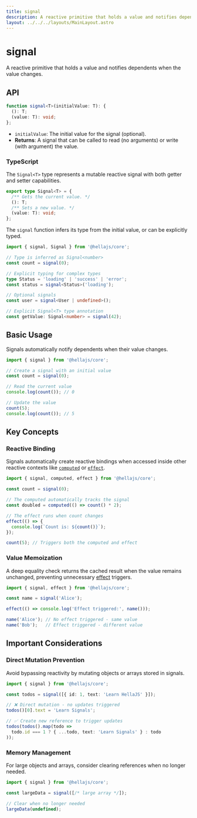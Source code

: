 ```yaml
---
title: signal
description: A reactive primitive that holds a value and notifies dependents when the value changes.
layout: ../../../layouts/MainLayout.astro
---
```


# signal

A reactive primitive that holds a value and notifies dependents when the value changes.

## API

```typescript
function signal<T>(initialValue: T): {
  (): T;
  (value: T): void;
};
```
- `initialValue`: The initial value for the signal (optional).
- **Returns**: A signal that can be called to read (no arguments) or write (with argument) the value.

### TypeScript

The `Signal<T>` type represents a mutable reactive signal with both getter and setter capabilities.

```typescript
export type Signal<T> = {
  /** Gets the current value. */
  (): T;
  /** Sets a new value. */
  (value: T): void;
};
```

The `signal` function infers its type from the initial value, or can be explicitly typed.

```typescript
import { signal, Signal } from '@hellajs/core';

// Type is inferred as Signal<number>
const count = signal(0);

// Explicit typing for complex types
type Status = 'loading' | 'success' | 'error';
const status = signal<Status>('loading');

// Optional signals  
const user = signal<User | undefined>();

// Explicit Signal<T> type annotation
const getValue: Signal<number> = signal(42);
```

## Basic Usage

Signals automatically notify dependents when their value changes.

```typescript
import { signal } from '@hellajs/core';

// Create a signal with an initial value
const count = signal(0);

// Read the current value
console.log(count()); // 0

// Update the value  
count(5);
console.log(count()); // 5
```

## Key Concepts

### Reactive Binding
Signals automatically create reactive bindings when accessed inside other reactive contexts like [`computed`](/reference/core/computed) or [`effect`](/reference/core/effect).

```typescript
import { signal, computed, effect } from '@hellajs/core';

const count = signal(0);

// The computed automatically tracks the signal
const doubled = computed(() => count() * 2);

// The effect runs when count changes
effect(() => {
  console.log(`Count is: ${count()}`);
});

count(5); // Triggers both the computed and effect
```

### Value Memoization

A deep equality check returns the cached result when the value remains unchanged, preventing unnecessary [effect](/reference/core/effect) triggers.

```typescript
import { signal, effect } from '@hellajs/core';

const name = signal('Alice');

effect(() => console.log('Effect triggered:', name()));

name('Alice'); // No effect triggered - same value
name('Bob');   // Effect triggered - different value
```

## Important Considerations

### Direct Mutation Prevention

Avoid bypassing reactivity by mutating objects or arrays stored in signals.

```typescript
import { signal } from '@hellajs/core';

const todos = signal([{ id: 1, text: 'Learn HellaJS' }]);

// ❌ Direct mutation - no updates triggered
todos()[0].text = 'Learn Signals';

// ✅ Create new reference to trigger updates
todos(todos().map(todo => 
  todo.id === 1 ? { ...todo, text: 'Learn Signals' } : todo
));
```

### Memory Management

For large objects and arrays, consider clearing references when no longer needed.

```typescript
import { signal } from '@hellajs/core';

const largeData = signal([/* large array */]);

// Clear when no longer needed
largeData(undefined);
```

